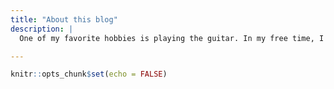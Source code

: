 ```yaml
---
title: "About this blog"
description: |
  One of my favorite hobbies is playing the guitar. In my free time, I enjoy learning fingerstyle variations of some of my favorite songs! I began teaching myself  3 years ago with the majority of my learning coming from YouTube videos. It's not as intimidating as it may seem! I also love watching and playing soccer, my favorite team is Arsenal and on an international level I would probably support Belgium.

---
```


```r
knitr::opts_chunk$set(echo = FALSE)
```
